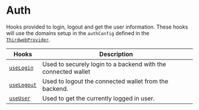 # Auth

Hooks provided to login, logout and get the user information. These hooks will use the domains setup in the `authConfig` defined in the [`ThirdwebProvider`](/references/react-native/ThirdwebProvider).

| Hooks                                             | Description                                                   |
| ------------------------------------------------- | ------------------------------------------------------------- |
| [`useLogin`](/references/react-native/useLogin)   | Used to securely login to a backend with the connected wallet |
| [`useLogout`](/references/react-native/useLogout) | Used to logout the connected wallet from the backend.         |
| [`useUser`](/references/react-native/useUser)     | Used to get the currently logged in user.                     |
